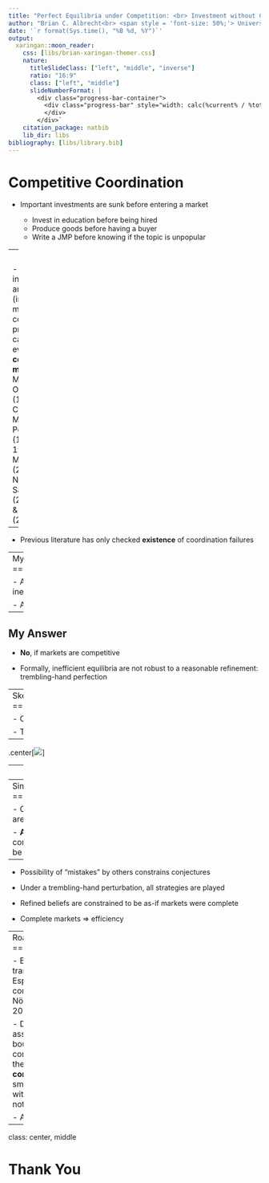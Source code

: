 ```yaml
---
title: "Perfect Equilibria under Competition: <br> Investment without Coordination Failures<br><br>"
author: "Brian C. Albrecht<br> <span style = 'font-size: 50%;'> University of Minnesota<br> Department of Economics</span><br><br>"
date: '`r format(Sys.time(), "%B %d, %Y")`'
output:
  xaringan::moon_reader:
    css: [libs/brian-xaringan-themer.css]
    nature:
      titleSlideClass: ["left", "middle", "inverse"]
      ratio: "16:9"
      class: ["left", "middle"]
      slideNumberFormat: |
        <div class="progress-bar-container">
          <div class="progress-bar" style="width: calc(%current% / %total% * 100%);">
          </div>
        </div>`
    citation_package: natbib
    lib_dir: libs
bibliography: [libs/library.bib]
---
```


Competitive Coordination
====================================

- Important investments are sunk before entering a market

  - Invest in education before being hired
  - Produce goods before having a buyer
  - Write a JMP before knowing if the topic is unpopular
  
--
<br>

- When investments are sunk (incomplete markets), coordination problems can arise even with **competitive market**
  - Makowski & Ostroy (1995), Cole, Malaith, & Postlewaite (1999a, 1999b), Makowski (2004), N&ouml;ldeke & Samuelson (2014), Felli & Roberts (2016)

--
  
- Previous literature has only checked **existence** of coordination failures

---
My Question
====================================

- Are the sunk investments we see likely to be inefficient? 

- Are coordination failures **robust**?

--


## My Answer

- **No**, if markets are competitive

- Formally, inefficient equilibria are not robust to a reasonable refinement: trembling-hand perfection

---
Sketch of My Environment
====================================

- Continuum of buyers and sellers, finite types

- Transferable utility (for now)

--

.center[![](https://briancalbrecht.github.io/docs/slides/images/jmp/tikz_B.png)]


---
Results so far
=====================

- **Main Theorem**: With a continuum of players, every perfect equilibria is efficient.

- Proposition: In the limit of any sequence of finite games, every perfect equilibria is efficient.

---
Simple General Mechanism
====================================

- Coordination problems arise because markets are incomplete
  - Emphasis of literature

- **And** people must hold conflicting, pessimistic conjectures about prices
  - Buyers think price will be high
  - Sellers think price will be low

--

- Possibility of "mistakes" by others constrains conjectures

- Under a trembling-hand perturbation, all strategies are played

- Refined beliefs are constrained to be as-if markets were complete

- Complete markets $\Rightarrow$ efficiency


---
Road Forward
=======================

- Extend to imperfectly transferable utility case
  - Especially relevant for competitive matching models
  - N&ouml;ldeke & Samuelson (2014, 2018) provide framework

- Drop price-taking assumption to study boundaries of perfect competition
  - All examples in the literature are **not perfectly competitive**
  - Conjecture: With small trembles, an economy with inefficient investment is not approximately competitive

- Any applications?


---
class: center, middle

# Thank You
